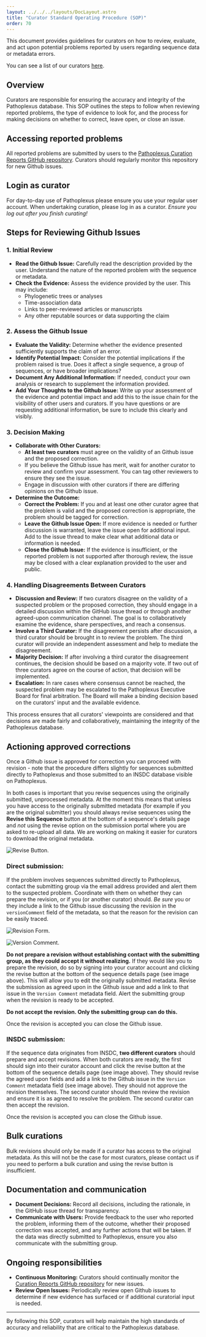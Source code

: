 ```yaml
---
layout: ../../../layouts/DocLayout.astro
title: "Curator Standard Operating Procedure (SOP)"
order: 70
---
```


This document provides guidelines for curators on how to review, evaluate, and act upon potential problems reported by users regarding sequence data or metadata errors.

You can see a list of our curators [here](/about/development-team#curators).

## Overview

Curators are responsible for ensuring the accuracy and integrity of the Pathoplexus database. This SOP outlines the steps to follow when reviewing reported problems, the type of evidence to look for, and the process for making decisions on whether to correct, leave open, or close an issue.

## Accessing reported problems

All reported problems are submitted by users to the [Pathoplexus Curation Reports GitHub repository](https://github.com/pathoplexus/curation_reports). Curators should regularly monitor this repository for new Github issues.

## Login as curator

For day-to-day use of Pathoplexus please ensure you use your regular user account. When undertaking curation, please log in as a curator. _Ensure you log out after you finish curating!_

## Steps for Reviewing Github Issues

### 1. **Initial Review**

- **Read the Github Issue:** Carefully read the description provided by the user. Understand the nature of the reported problem with the sequence or metadata.
- **Check the Evidence:** Assess the evidence provided by the user. This may include:
  - Phylogenetic trees or analyses
  - Time-association data
  - Links to peer-reviewed articles or manuscripts
  - Any other reputable sources or data supporting the claim

### 2. **Assess the Github Issue**

- **Evaluate the Validity:** Determine whether the evidence presented sufficiently supports the claim of an error.
- **Identify Potential Impact:** Consider the potential implications if the problem raised is true. Does it affect a single sequence, a group of sequences, or have broader implications?
- **Document Any Additional Information:** If needed, conduct your own analysis or research to supplement the information provided.
- **Add Your Thoughts to the Github Issue:** Write up your assessment of the evidence and potential impact and add this to the issue chain for the visibility of other users and curators. If you have questions or are requesting additional information, be sure to include this clearly and visibly.

### 3. **Decision Making**

- **Collaborate with Other Curators:**
  - **At least two curators** must agree on the validity of an Github issue and the proposed correction.
  - If you believe the Github issue has merit, wait for another curator to review and confirm your assessment. You can tag other reviewers to ensure they see the issue.
  - Engage in discussion with other curators if there are differing opinions on the Github issue.
- **Determine the Outcome:**
  - **Correct the Problem:** If you and at least one other curator agree that the problem is valid and the proposed correction is appropriate, the problem should be tagged for correction.
  - **Leave the Github Issue Open:** If more evidence is needed or further discussion is warranted, leave the issue open for additional input. Add to the issue thread to make clear what additional data or information is needed.
  - **Close the Github Issue:** If the evidence is insufficient, or the reported problem is not supported after thorough review, the issue may be closed with a clear explanation provided to the user and public.

### 4. **Handling Disagreements Between Curators**

- **Discussion and Review:** If two curators disagree on the validity of a suspected problem or the proposed correction, they should engage in a detailed discussion within the GitHub issue thread or through another agreed-upon communication channel. The goal is to collaboratively examine the evidence, share perspectives, and reach a consensus.
- **Involve a Third Curator:** If the disagreement persists after discussion, a third curator should be brought in to review the problem. The third curator will provide an independent assessment and help to mediate the disagreement.
- **Majority Decision:** If after involving a third curator the disagreement continues, the decision should be based on a majority vote. If two out of three curators agree on the course of action, that decision will be implemented.
- **Escalation:** In rare cases where consensus cannot be reached, the suspected problem may be escalated to the Pathoplexus Executive Board for final arbitration. The Board will make a binding decision based on the curators' input and the available evidence.

This process ensures that all curators' viewpoints are considered and that decisions are made fairly and collaboratively, maintaining the integrity of the Pathoplexus database.

## Actioning approved corrections

Once a Github issue is approved for correction you can proceed with revision - note that the procedure differs slightly for sequences submitted directly to Pathoplexus and those submitted to an INSDC database visible on Pathoplexus.

In both cases is important that you revise sequences using the originally submitted, unprocessed metadata. At the moment this means that unless you have access to the originally submitted metadata (for example if you are the original submitter) you should always revise sequences using the **Revise this Sequence** button at the bottom of a sequence's details page and _not_ using the revise option on the submission portal where you are asked to re-upload all data. We are working on making it easier for curators to download the original metadata.

![Revise Button.](../../../images/CurationReviseButton.png)

### Direct submission:

If the problem involves sequences submitted directly to Pathoplexus, contact the submitting group via the email address provided and alert them to the suspected problem. Coordinate with them on whether they can prepare the revision, or if you (or another curator) should. _Be sure_ you or they include a link to the Github issue discussing the revision in the `versionComment` field of the metadata, so that the reason for the revision can be easily traced.

![Revision Form.](../../../images/CurationRevisionForm.png)

![Version Comment.](../../../images/CurationVersionComment.png)

**Do not prepare a revision without establishing contact with the submitting group, as they could accept it without realizing.** If they would like you to prepare the revision, do so by signing into your curator account and clicking the revise button at the bottom of the sequence details page (see image above). This will allow you to edit the originally submitted metadata. Revise the submission as agreed upon in the Github issue and add a link to that issue in the `Version Comment` metadata field. Alert the submitting group when the revision is ready to be accepted.

**Do not accept the revision. Only the submitting group can do this.**

Once the revision is accepted you can close the Github issue.

### INSDC submission:

If the sequence data originates from INSDC, **two different curators** should prepare and accept revisions. When both curators are ready, the first should sign into their curator account and click the revise button at the bottom of the sequence details page (see image above). They should revise the agreed upon fields and add a link to the Github issue in the `Version Comment` metadata field (see image above). They should not approve the revision themselves. The second curator should then review the revision and ensure it is as agreed to resolve the problem. The second curator can then accept the revision.

Once the revision is accepted you can close the Github issue.

## Bulk curations

Bulk revisions should only be made if a curator has access to the original metadata. As this will not be the case for most curators, please contact us if you need to perform a bulk curation and using the revise button is insufficient.

## Documentation and communication

- **Document Decisions:** Record all decisions, including the rationale, in the GitHub issue thread for transparency.
- **Communicate with Users:** Provide feedback to the user who reported the problem, informing them of the outcome, whether their proposed correction was accepted, and any further actions that will be taken. If the data was directly submitted to Pathoplexus, ensure you also communicate with the submitting group.

## Ongoing responsibilities

- **Continuous Monitoring:** Curators should continually monitor the [Curation Reports GitHub repository](https://github.com/pathoplexus/curation_reports) for new issues.
- **Review Open Issues:** Periodically review open Github issues to determine if new evidence has surfaced or if additional curatorial input is needed.

---

By following this SOP, curators will help maintain the high standards of accuracy and reliability that are critical to the Pathoplexus database.
